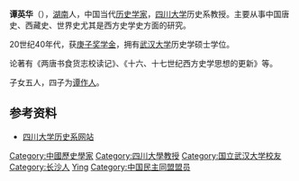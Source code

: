 {{Refimprove|time=2022-02-15T09:34:18+00:00}}
'''谭英华'''（{{bd|1917年||1996年|catIdx=T譚}}），[[湖南|湖南]]人，中国当代[[历史学家|历史学家]]，[[四川大学|四川大学]]历史系教授。主要从事中国唐史、西藏史、世界史尤其是西方史学史方面的研究。

20世纪40年代，获[[庚子奖学金|庚子奖学金]]，拥有[[武汉大学|武汉大学]]历史学硕士学位。

论著有《两唐书食货志校读记》、《十六、十七世纪西方史学思想的更新》等。

子女五人，四子为[[谭作人|谭作人]]。

==参考资料==
*[https://web.archive.org/web/20120522025043/http://historytourism.scu.edu.cn/history/shiziduiwu/shitanmingsu/327.html 四川大学历史系网站]

{{China-historian-stub}}
{{normdaten}}
{{DEFAULTSORT:Tan}}
[[Category:中國歷史學家|Category:中國歷史學家]]
[[Category:四川大學教授|Category:四川大學教授]]
[[Category:国立武汉大学校友|Category:国立武汉大学校友]]
[[Category:长沙人|Category:长沙人]]
[[Category:譚姓|Ying]]
[[Category:中国民主同盟盟员|Category:中国民主同盟盟员]]